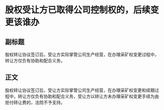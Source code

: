 # 股权受让方已取得公司控制权的，后续变更该谁办
## 副标题
股权转让协议签订后，受让方实际掌管公司生产经营，在办理采矿权变更过程中，转让方仅负有协助和配合义务。
## 正文
股权转让协议签订后，受让方实际掌管公司生产经营，在办理采矿权变更和续期过程中，转让方仅负有协助和配合义务，受让方以转让方未办理采矿权变更手续为由拒付转让费的，法院不予支持。